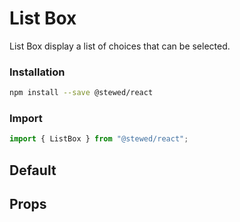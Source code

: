 
# List Box

List Box display a list of choices that can be selected.

### Installation

```bash
npm install --save @stewed/react
```

### Import

```js
import { ListBox } from "@stewed/react";
```

<Meta of={ListBoxStories} />

## Default

<Canvas of={ListBoxStories.Default} />

## Props

<ArgTypes of={ListBoxStories} />
